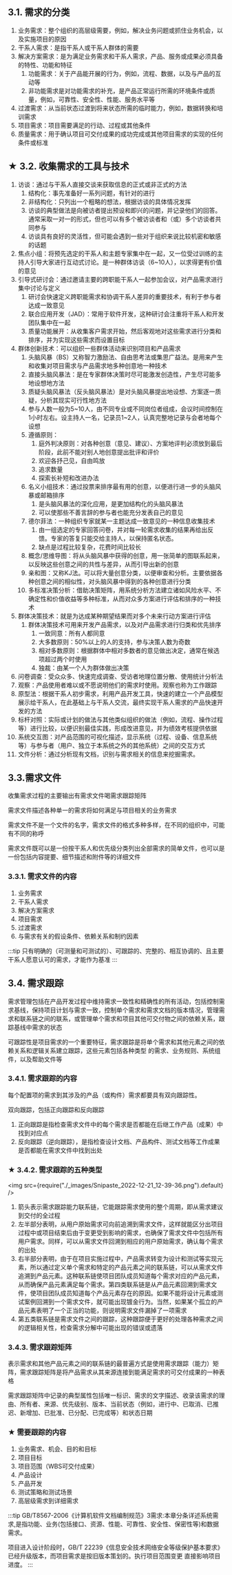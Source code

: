 ## 3.1. 需求的分类
1. 业务需求：整个组织的高层级需要，例如，解决业务问题或抓住业务机会，以及实施项目的原因
2. 干系人需求：是指干系人或干系人群体的需要
3. 解决方案需求：是为满足业务需求和干系人需求，产品、服务或成果必须具备的特性、功能和特征
    1. 功能需求：关于产品能开展的行为，例如，流程、数据，以及与产品的互动等
    2. 非功能需求是对功能需求的补充，是产品正常运行所需的环境条件或质量，例如，可靠性、安全性、性能、服务水平等
4. 过渡需求：从当前状态过渡到将来状态所需的临时能力，例如，数据转换和培训需求
5. 项目需求：项目需要满足的行动、过程或其他条件
6. 质量需求：用于确认项目可交付成果的成功完成或其他项目需求的实现的任何条件或标准

## ★ 3.2. 收集需求的工具与技术
1. 访谈：通过与干系人直接交谈来获取信息的正式或非正式的方法
    1. 结构化：事先准备好一系列问题，有针对的进行
    2. 非结构化：只列出一个粗略的想法，根据访谈的具体情况发挥
    3. 访谈的典型做法是向被访者提出预设和即兴的问题，并记录他们的回答。通常采取一对一的形式，但也可以有多个被访谈者和（或）多个访谈者共同参与
    4. 访谈具有良好的灵活性，但可能会遇到一些对于组织来说比较机密和敏感的话题
2. 焦点小组：将预先选定的干系人和主题专家集中在一起，又一位受过训练的主持人引导大家进行互动式讨论。是一种群体访谈（6~10人），以求得更有价值的意见
3. 引导式研讨会：通过邀请主要的跨职能干系人一起参加会议，对产品需求进行集中讨论与定义
    1. 研讨会快速定义跨职能需求和协调干系人差异的重要技术，有利于参与者达成一致意见
    2. 联合应用开发（JAD）：常用于软件开发，这种研讨会注重将干系人和开发团队集中在一起
    3. 质量功能展开：从收集客户需求开始，然后客观地对这些需求进行分类和排序，并为实现这些需求而设置目标
4. 群体创新技术：可以组织一些群体活动来识别项目和产品需求
    1. 头脑风暴（BS）又称智力激励法、自由思考法或集思广益法。是用来产生和收集对项目需求与产品需求地多种创意地一种技术
    2. 直接头脑风暴法：是在专家群体决策时尽可能激发创造性，产生尽可能多地设想地方法
    3. 质疑头脑风暴法（反头脑风暴法）是对头脑风暴提出地设想、方案逐一质疑，分析其现实可行性地方法
    4. 参与人数一般为5~10人，由不同专业或不同岗位者组成，会议时间控制在1小时左右。设主持人一名，记录员1~2人，认真完整地记录与会者地每个设想
    5. 遵循原则：
        1. 庭外判决原则：对各种创意（意见、建议）、方案地评判必须放到最后阶段，此前不能对别人地创意提出批评和评价
        2. 欢迎各抒己见，自由鸣放
        3. 追求数量
        4. 探索长补短和改进办法
    6. 名义小组技术：<Highlight>通过投票来排序最有用的创意，以便进行进一步的头脑风暴或邮箱排序</Highlight>
        1. <Highlight>是头脑风暴法的深化应用</Highlight>，是更加结构化的头脑风暴法
        2. 可以使那些不善言辞的参与者也能充分发表自己的意见
    7. 德尔菲法：一种组织专家就某一主题达成一致意见的一种信息收集技术
        1. 由一组选定的专家回答问卷，并对每一轮需求收集的结果再给出反馈。专家的答复只能交给主持人，以保持匿名状态。
        2. 缺点是过程比较复杂，花费时间比较长
    8. 概念/思维导图：将从头脑风暴中获得的创意，用一张简单的图联系起来，以反映这些创意之间的共性与差异，从而引导出新的创意
    9. 亲和图：又称KJ法。可以将大量创意分类，以便审查和分析。主要依据各种创意之间的相似性，对头脑风暴中得到的各种创意进行分类
    10. 多标准决策分析：借助决策矩阵，用系统分析方法建立诸如风险水平、不确定性和价值收益等多种标准，从而对众多方案进行评估和排序的一种技术
5.  群体决策技术：就是为达成某种期望结果而对多个未来行动方案进行评估
    1.  群体决策技术可用来开发产品需求，以及对产品需求进行归类和优先排序
        1.  一致同意：所有人都同意
        2.  大多数原则：50%以上的人的支持，参与决策人数为奇数
        3.  相对多数原则：根据群体中相对多数者的意见做出决定，通常在候选项超过两个时使用
        4.  独裁：由某一个人为群体做出决策
6.  问卷调查：受众众多、快速完成调查、受访者地理位置分散、使用统计分析法
7.  观察：产品使用者难以或不愿说明他们的需求时使用。观察也称为工作跟踪
8.  原型法：根据干系人初步需求，利用产品开发工具，快速的建立一个产品模型展示给干系人，在此基础上与干系人交流，最终实现干系人需求的产品快速开发的方法
9.  标杆对照：实际或计划的做法与其他类似组织的做法（例如，流程、操作过程等）进行比较，以便识别最佳实践，形成改进意见，并为绩效考核提供依据
10. 系统交互图：对产品范围的可视化描述，显示系统（过程、设备、信息系统等）与参与者（用户、独立于本系统之外的其他系统）之间的交互方式
11. 文件分析：通过分析现有文档，识别与需求相关的信息来挖掘需求。

## 3.3.需求文件
收集需求过程的主要输出有需求文件喝需求跟踪矩阵

需求文件描述各种单一的需求将如何满足与项目相关的业务需求

需求文件不是一个文件的名字，需求文件的格式多种多样，在不同的组织中，可能有不同的称呼

需求文件既可以是一份按干系人和优先级分类列出全部需求的简单文件，也可以是一份包括内容提要、细节描述和附件等的详细文件

### 3.3.1. 需求文件的内容
1. 业务需求
2. 干系人需求
3. 解决方案需求
4. 项目需求
5. 过渡需求
6. 与需求有关的假设条件、依赖关系和制约因素

:::tip
只有明确的（可测量和可测试的）、可跟踪的、完整的、相互协调的、且主要干系人愿意认可的需求，才能作为基准
:::

## 3.4. 需求跟踪
<Highlight>需求管理包括在产品开发过程中维持需求一致性和精确性的所有活动</Highlight>，包括控制需求基线，保持项目计划与需求一致，控制单个需求和需求文档的版本情况，管理需求和联系链之间的联系，或管理单个需求和项目其他可交付物之间的依赖关系，跟踪基线中需求的状态

可跟踪性是项目需求的一个重要特征，需求跟踪是将单个需求和其他元素之间的依赖关系和逻辑关系建立跟踪，这些元素包括各种类型 的需求、业务规则、系统组件，以及帮助文件等

### 3.4.1. 需求跟踪的内容
每个配置项的需求到其涉及的产品（或构件）需求都要具有双向跟踪性。

双向跟踪，包括正向跟踪和反向跟踪
1. 正向跟踪是指检查需求文件中的每个需求是否都能在后继工作产品（成果）中找到对应点
2. 反向跟踪（逆向跟踪），是指检查设计文档、产品构件、测试文档等工作成果是否都能在需求文件中找到出处

### ★ 3.4.2. 需求跟踪的五种类型
<img src={require("./_images/Snipaste_2022-12-21_12-39-36.png").default} />

1. 箭头表示需求跟踪能力联系链，它能跟踪需求使用的整个周期，即从需求建议到交付的全过程
2. 左半部分表明，从用户原始需求可向前追溯到需求文件，这样就能区分出项目过程中或项目结束后由于变更受到影响的需求，也确保了需求文件中包括所有用户需求。同样，可以从需求文件回溯到相应的用户原始需求，确认每个需求的出处
3. 右半部分表明，由于在项目实施过程中，产品需求转变为设计和测试等实现元素，所以通过定义单个需求和特定的产品元素之间的联系链，可以从需求文件追溯到产品元素。这种联系链使项目团队成员知道每个需求对应的产品元素，从而确保产品元素满足每个需求。第四类联系链是从产品元素回溯到需求文件，使项目团队成员知道每个产品元素存在的原因。如果不能将设计元素或测试案例回溯到一个需求文件，就可能出现镀金行为。当然，如果某个孤立的产品元素表明了一个正当的功能，则说明需求文件漏掉了一项需求
4. 第五类联系链是需求文件之间的跟踪，这种跟踪便于更好的处理各种需求之间的逻辑相关性，检查需求分解中可能出现的错误或遗落

### 3.4.3. 需求跟踪矩阵
表示需求和其他产品元素之间的联系链的最普遍方式是使用需求跟踪（能力）矩阵，需求跟踪矩阵是将产品需求从其来源连接到能满足需求的可交付成果的一种表格

需求跟踪矩阵中记录的典型属性包括唯一标识、需求的文字描述、收录该需求的理由、所有者、来源、优先级别、版本、当前状态（例如，进行中、已取消、已推迟、新增加、已批准、已分配、已完成等）和状态日期

### ★ 需要跟踪的内容
1. 业务需求、机会、目的和目标
2. 项目目标
3. 项目范围（WBS可交付成果）
4. 产品设计
5. 产品开发
6. 测试策略和测试场景
7. 高层级需求到详细需求

:::tip
GB/T8567-2006《计算机软件文档编制规范》3需求:本章分条详述系统需求,是指功能、业务(包括接口、资源、性能、可靠性、安全性、保密性等)和数据需求。

项目进入设计阶段时，GB/T 22239《信息安全技术网络安全等级保护基本要求》已经升级版本，而项目需求是按旧版本策划的。执行项目范围变更 直接影响项目进度。
:::
